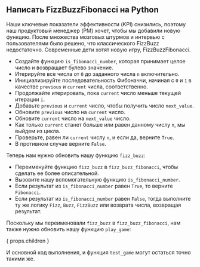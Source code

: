 
## Написать FizzBuzzFibonacci на Python

Наши ключевые показатели эффективности (KPI) снизились,
поэтому наш продуктовый менеджер (PM) хочет, чтобы мы добавили новую функцию.
После множества мозговых штурмов и интервью с пользователями
было решено, что классического FizzBuzz недостаточно.
Современные дети хотят новую игру, FizzBuzzFibonacci.

<FizzBuzzFibonacciRules />

<IsFibonacciNumberCode />

- Создайте функцию `is_fibonacci_number`, которая принимает целое число и возвращает булево значение.
- Итерируйте все числа от `0` до заданного числа `n` включительно.
- Инициализируйте последовательность Фибоначчи, начиная с `0` и `1` в качестве `previous` и `current` числа, соответственно.
- Продолжайте итерировать, пока `current` число меньше текущей итерации `i`.
- Добавьте `previous` и `current` число, чтобы получить число `next_value`.
- Обновите `previous` число на `current` число.
- Обновите `current` число на `next_value` число.
- Как только `current` станет больше или равен данному числу `n`, мы выйдем из цикла.
- Проверьте, равен ли `current` числу `n`, и если да, верните `True`.
- В противном случае верните `False`.

Теперь нам нужно обновить нашу функцию `fizz_buzz`:

<FizzBuzzFibonacciCode />

- Переименуйте функцию `fizz_buzz` в `fizz_buzz_fibonacci`, чтобы сделать ее более описательной.
- Вызовите нашу вспомогательную функцию `is_fibonacci_number`.
- Если результат из `is_fibonacci_number` равен `True`, то верните `Fibonacci`.
- Если результат из `is_fibonacci_number` равен `False`, тогда выполните ту же логику `Fizz`, `Buzz`, `FizzBuzz` или возврата числа, возвращая результат.

Поскольку мы переименовали `fizz_buzz` в `fizz_buzz_fibonacci`, нам также нужно обновить нашу функцию `play_game`:

{ props.children }

И основной код выполнения, и функция `test_game` могут остаться точно такими же.